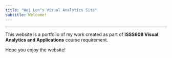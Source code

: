 ```yaml
---
title: "Wei Lun's Visual Analytics Site"
subtitle: Welcome! 
---
```


------------------------------------------------------------------------

This website is a portfolio of my work created as part of **ISSS608 Visual Analytics and Applications** course requirement.

Hope you enjoy the website!
